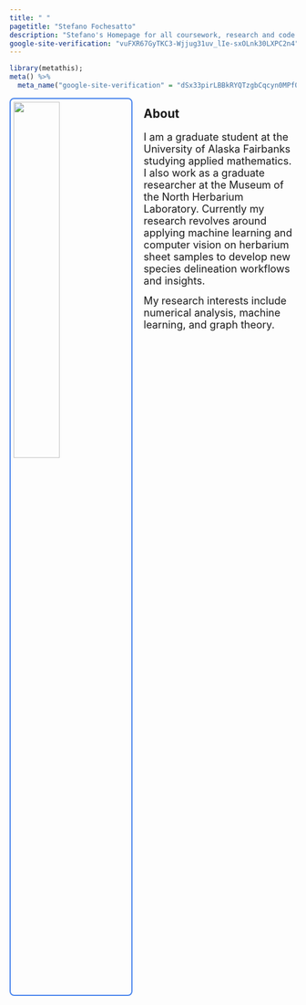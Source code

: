```yaml
---
title: " "
pagetitle: "Stefano Fochesatto"
description: "Stefano's Homepage for all coursework, research and code."
google-site-verification: "vuFXR67GyTKC3-Wjjug31uv_lIe-sxOLnk30LXPC2n4"
---
```

```r
library(metathis);
meta() %>%
  meta_name("google-site-verification" = "dSx33pirLBBkRYQTzgbCqcyn0MPf0X2aJMikpWvo0Y0")
```

<link rel="stylesheet" href="styles.css" type="text/css">
<link rel="stylesheet" href="academicicons/css/academicons.min.css"/>
<meta name="google-site-verification" content="dSx33pirLBBkRYQTzgbCqcyn0MPf0X2aJMikpWvo0Y0"/> </meta>
<img src="images/profile.jpg" style="width:40%; border: 2px solid #4582ec;
                                                border-radius: 4px; 
                                                padding: 5px; 
                                                border-radius: 8px; 
                                                margin-right: 20px" align="left">
                                                
                                      
## About


<font size='4'>
I am a graduate student at the University of Alaska Fairbanks studying applied mathematics. 
I also work as a graduate researcher at the Museum of the North Herbarium Laboratory. Currently my research 
revolves around applying machine learning and computer vision on herbarium sheet samples to develop new species delineation workflows and insights. 

My research interests include numerical analysis, machine learning, and graph theory.
</font>





